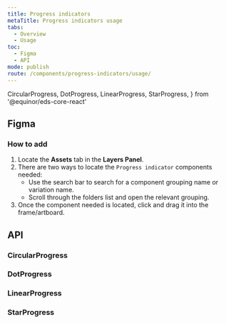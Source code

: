 ```yaml
---
title: Progress indicators
metaTitle: Progress indicators usage
tabs:
  - Overview
  - Usage
toc:
  - Figma
  - API
mode: publish
route: /components/progress-indicators/usage/
---
```


  CircularProgress,
  DotProgress,
  LinearProgress,
  StarProgress,
} from '@equinor/eds-core-react'

## Figma

### How to add

1. Locate the **Assets** tab in the **Layers Panel**.
2. There are two ways to locate the `Progress indicator` components needed:
   - Use the search bar to search for a component grouping name or variation name.
   - Scroll through the folders list and open the relevant grouping.
3. Once the component needed is located, click and drag it into the frame/artboard.

## API

### CircularProgress

<PropsTable props={CircularProgress} />

### DotProgress

<PropsTable props={DotProgress} />

### LinearProgress

<PropsTable props={LinearProgress} />

### StarProgress

<PropsTable props={StarProgress} />

